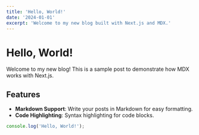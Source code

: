 ```yaml
---
title: 'Hello, World!'
date: '2024-01-01'
excerpt: 'Welcome to my new blog built with Next.js and MDX.'
---
```


# Hello, World!

Welcome to my new blog! This is a sample post to demonstrate how MDX works with Next.js.

## Features

- **Markdown Support**: Write your posts in Markdown for easy formatting.
- **Code Highlighting**: Syntax highlighting for code blocks.

```javascript
console.log('Hello, World!');

